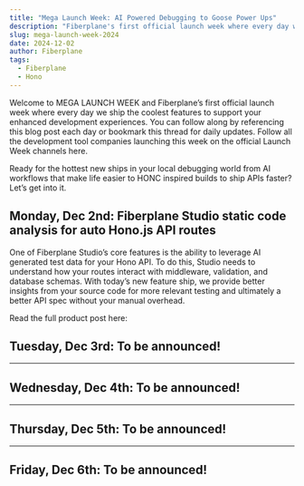 ```yaml
---
title: "Mega Launch Week: AI Powered Debugging to Goose Power Ups"
description: "Fiberplane's first official launch week where every day we ship the coolest features to support your enhanced development experiences."
slug: mega-launch-week-2024
date: 2024-12-02
author: Fiberplane
tags:
  - Fiberplane
  - Hono
---
```



Welcome to MEGA LAUNCH WEEK and Fiberplane’s first official launch week where every day we ship the coolest features to support your enhanced development experiences. You can follow along by referencing this blog post each day or bookmark this thread for daily updates. Follow all the development tool companies launching this week on the official Launch Week channels here.

Ready for the hottest new ships in your local debugging world from AI workflows that make life easier to HONC inspired builds to ship APIs faster? Let’s get into it.

## Monday, Dec 2nd: Fiberplane Studio static code analysis for auto Hono.js API routes

One of Fiberplane Studio’s core features is the ability to leverage AI generated test data for your Hono API. To do this, Studio needs to understand how your routes interact with middleware, validation, and database schemas. With today’s new feature ship, we provide better insights from your source code for more relevant testing and ultimately a better API spec without your manual overhead.

Read the full product post here:

<LinkCard
  title="Code Analysis"
  description="Fiberplane Studio static code analysis for auto Hono.js API routes"
  href="https://fiberplane.com/blog/code-analysis/"
/>

## Tuesday, Dec 3rd: To be announced!

***

## Wednesday, Dec 4th: To be announced!

***

## Thursday, Dec 5th: To be announced!

***

## Friday, Dec 6th: To be announced!
